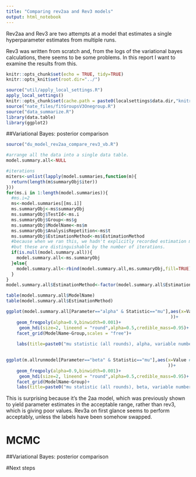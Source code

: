 ```yaml
---
title: "Comparing rev2aa and Rev3 models"
output: html_notebook
---
```


Rev2aa and Rev3 are two attempts at a model that estimates a single hyperparameter estimates from multiple runs.

Rev3 was written from scratch and, from the logs of the variational bayes calculations, there seems to be some problems. In this report I want to examine the results from this.




```r
knitr::opts_chunk$set(echo = TRUE, tidy=TRUE)
knitr::opts_knit$set(root.dir="../")

```

```r
source("util/apply_local_settings.R")
apply_local_settings()
knitr::opts_chunk$set(cache.path = paste0(localsettings$data.dir,"knitrcache"))
source("nate_files/fitGroupsV3Onegroup.R")
source("data_summarize.R")
library(data.table)
library(ggplot2)
```

##Variational Bayes: posterior comparison
```r
source("du_model_rev2aa_compare_rev3_vb.R")
```

```r
#arrange all the data into a single data table.
model.summary.all<-NULL

#iterations
miters<-unlist(lapply(model.summaries,function(m){
  return(length(m$summaryObj$iter))
}))
for(ms.i in 1:length(model.summaries)){
  #ms.i=2
  ms<-model.summaries[[ms.i]]
  ms.summaryObj<-ms$summaryObj
  ms.summaryObj$TestId<-ms.i
  ms.summaryObj$Group<-ms$g
  ms.summaryObj$ModelName<-ms$m
  ms.summaryObj$AnalysisRepetition<-ms$t
  ms.summaryObj$EstimationMethod<-ms$EstimationMethod
  #because when we ran this, we hadn't explicitly recorded estimation methods; 
  #but these are distinguishable by the number of iterations.
  if(is.null(model.summary.all)){
    model.summary.all<-ms.summaryObj
  }else{
    model.summary.all<-rbind(model.summary.all,ms.summaryObj,fill=TRUE)
  }
}
model.summary.all$EstimationMethod<-factor(model.summary.all$EstimationMethod)
```

```r
table(model.summary.all$ModelName)
table(model.summary.all$EstimationMethod)

```



```r


ggplot(model.summary.all[Parameter=="alpha" & Statistic=="mu"],aes(x=Value #,fill=factor(Run),color=factor(Run)
                                                               ))+
    geom_freqpoly(alpha=0.9,binwidth=0.001)+
     geom_hdi(size=2, lineend = "round",alpha=0.5,credible_mass=0.95)+
    facet_grid(ModelName~Group,scales = "free")+
    
    labs(title=paste0("mu statistic (all rounds), alpha, variable number of runs model"))
  

ggplot(m.allrunmodel[Parameter=="beta" & Statistic=="mu"],aes(x=Value #,fill=factor(Run),color=factor(Run)
                                                              ))+
    geom_freqpoly(alpha=0.9,binwidth=0.001)+
     geom_hdi(size=2, lineend = "round",alpha=0.5,credible_mass=0.95)+
    facet_grid(ModelName~Group)+
    labs(title=paste0("mu statistic (all rounds), beta, variable number of runs model"))

```

This is surprising because it's the 2aa model, which was previously shown to yield parameter estimates in the acceptable range, rather than rev3, which is giving poor values. Rev3a on first glance seems to perform acceptably, unless the labels have been somehow swapped.




# MCMC

##Variational Bayes: posterior comparison

#Next steps